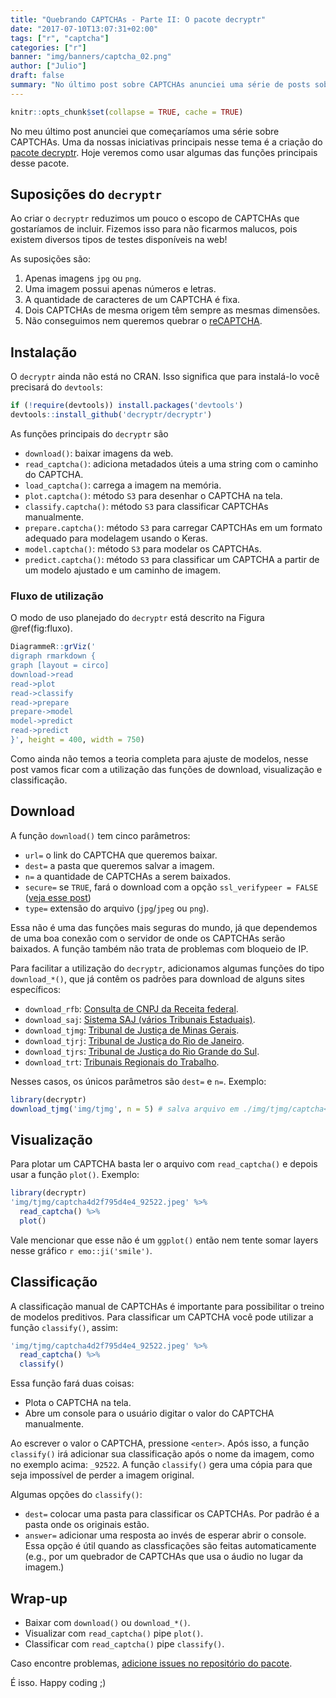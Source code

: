 ```yaml
---
title: "Quebrando CAPTCHAs - Parte II: O pacote decryptr"
date: "2017-07-10T13:07:31+02:00"
tags: ["r", "captcha"]
categories: ["r"]
banner: "img/banners/captcha_02.png"
author: ["Julio"]
draft: false
summary: "No último post sobre CAPTCHAs anunciei uma série de posts sobre CAPTCHAs. Uma da nossas iniciativas principais nesse tema é a criação do pacote decryptr, um framework completo para modelagem de CAPTCHAs. Hoje veremos como..."
---
```


```r
knitr::opts_chunk$set(collapse = TRUE, cache = TRUE)
```


No meu último post anunciei que começaríamos uma série sobre CAPTCHAs. Uma da nossas iniciativas principais nesse tema é a criação do [pacote decryptr](https://github.com/decryptr/decryptr). Hoje veremos como usar algumas das funções principais desse pacote.

## Suposições do `decryptr`

Ao criar o `decryptr` reduzimos um pouco o escopo de CAPTCHAs que gostaríamos de incluir. Fizemos isso para não ficarmos malucos, pois existem diversos tipos de testes disponíveis na web! 

As suposições são:

1. Apenas imagens `jpg` ou `png`.
1. Uma imagem possui apenas números e letras.
1. A quantidade de caracteres de um CAPTCHA é fixa.
1. Dois CAPTCHAs de mesma origem têm sempre as mesmas dimensões.
1. Não conseguimos nem queremos quebrar o [reCAPTCHA](https://www.google.com/recaptcha/intro/invisible.html).

## Instalação

O `decryptr` ainda não está no CRAN. Isso significa que para instalá-lo você precisará do `devtools`:

```r
if (!require(devtools)) install.packages('devtools')
devtools::install_github('decryptr/decryptr')
```

As funções principais do `decryptr` são 

- `download()`: baixar imagens da web. 
- `read_captcha()`: adiciona metadados úteis a uma string com o caminho do CAPTCHA.
- `load_captcha()`: carrega a imagem na memória.
- `plot.captcha()`: método `S3` para desenhar o CAPTCHA na tela.
- `classify.captcha()`: método `S3` para classificar CAPTCHAs manualmente.
- `prepare.captcha()`: método `S3` para carregar CAPTCHAs em um formato adequado para modelagem usando o Keras.
- `model.captcha()`: método `S3` para modelar os CAPTCHAs.
- `predict.captcha()`: método `S3` para classificar um CAPTCHA a partir de um modelo ajustado e um caminho de imagem.

### Fluxo de utilização

O modo de uso planejado do `decryptr` está descrito na Figura \@ref(fig:fluxo).

```r
DiagrammeR::grViz('
digraph rmarkdown {
graph [layout = circo]
download->read
read->plot
read->classify
read->prepare
prepare->model
model->predict
read->predict
}', height = 400, width = 750)
```

Como ainda não temos a teoria completa para ajuste de modelos, nesse post vamos ficar com a utilização das funções de download, visualização e classificação.

## Download

A função `download()` tem cinco parâmetros:

- `url=` o link do CAPTCHA que queremos baixar.
- `dest=` a pasta que queremos salvar a imagem.
- `n=` a quantidade de CAPTCHAs a serem baixados.
- `secure=` se `TRUE`, fará o download com a opção `ssl_verifypeer = FALSE` ([veja esse post](http://curso-r.com/blog/2017/03/31/2017-03-31-ssl/))
- `type=` extensão do arquivo (`jpg`/`jpeg` ou `png`).

Essa não é uma das funções mais seguras do mundo, já que dependemos de uma boa conexão com o servidor de onde os CAPTCHAs serão baixados. A função também não trata de problemas com bloqueio de IP.

Para facilitar a utilização do `decryptr`, adicionamos algumas funções do tipo `download_*()`, que já contêm os padrões para download de alguns sites específicos:

- `download_rfb`: [Consulta de CNPJ da Receita federal](http://www.receita.fazenda.gov.br/pessoajuridica/cnpj/cnpjreva/cnpjreva_solicitacao2.asp).
- `download_saj`: [Sistema SAJ (vários Tribunais Estaduais)](https://esaj.tjsp.jus.br/cjsg/imagemCaptcha.do).
- `download_tjmg`: [Tribunal de Justiça de Minas Gerais](http://www4.tjmg.jus.br/juridico/sf/captcha.svl).
- `download_tjrj`: [Tribunal de Justiça do Rio de Janeiro](http://www4.tjrj.jus.br/consultaProcessoWebV2/captcha).
- `download_tjrs`: [Tribunal de Justiça do Rio Grande do Sul](http://www.tjrs.jus.br/site_php/consulta/human_check/humancheck_showcode.php).
- `download_trt`: [Tribunais Regionais do Trabalho](https://pje.trt3.jus.br/consultaprocessual/seam/resource/captcha).

Nesses casos, os únicos parâmetros são `dest=` e `n=`. Exemplo:

```r
library(decryptr)
download_tjmg('img/tjmg', n = 5) # salva arquivo em ./img/tjmg/captcha<id>.jpeg
```

## Visualização

Para plotar um CAPTCHA basta ler o arquivo com `read_captcha()` e depois usar a função `plot()`. Exemplo:

```r
library(decryptr)
'img/tjmg/captcha4d2f795d4e4_92522.jpeg' %>% 
  read_captcha() %>% 
  plot()
```

Vale mencionar que esse não é um `ggplot()` então nem tente somar layers nesse gráfico `r emo::ji('smile')`.

## Classificação

A classificação manual de CAPTCHAs é importante para possibilitar o treino de modelos preditivos. Para classificar um CAPTCHA você pode utilizar a função `classify()`, assim:

```r
'img/tjmg/captcha4d2f795d4e4_92522.jpeg' %>% 
  read_captcha() %>% 
  classify()
```

Essa função fará duas coisas:

- Plota o CAPTCHA na tela.
- Abre um console para o usuário digitar o valor do CAPTCHA manualmente.

Ao escrever o valor o CAPTCHA, pressione `<enter>`. Após isso, a função `classify()` irá adicionar sua classificação após o nome da imagem, como no exemplo acima: `_92522`. A função `classify()` gera uma cópia para que seja impossível de perder a imagem original.

Algumas opções do `classify()`:

- `dest=` colocar uma pasta para classificar os CAPTCHAs. Por padrão é a pasta onde os originais estão.
- `answer=` adicionar uma resposta ao invés de esperar abrir o console. Essa opção é útil quando as classficações são feitas automaticamente (e.g., por um quebrador de CAPTCHAs que usa o áudio no lugar da imagem.)

## Wrap-up

- Baixar com `download()` ou `download_*()`.
- Visualizar com `read_captcha()` pipe `plot()`.
- Classificar com `read_captcha()` pipe `classify()`.

Caso encontre problemas, [adicione issues no repositório do pacote](https://github.com/decryptr/decryptr/issues).

É isso. Happy coding ;)
